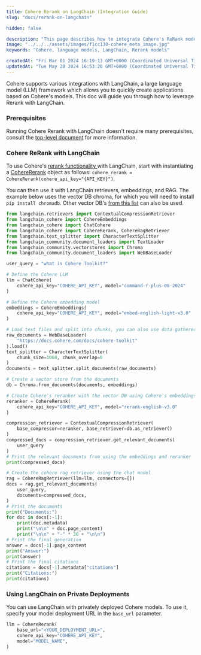 ```yaml
---
title: Cohere Rerank on LangChain (Integration Guide)
slug: "docs/rerank-on-langchain"

hidden: false

description: "This page describes how to integrate Cohere's ReRank models with LangChain."
image: "../../../assets/images/f1cc130-cohere_meta_image.jpg"  
keywords: "Cohere, language models, LangChain, Rerank models"

createdAt: "Fri Mar 01 2024 16:19:13 GMT+0000 (Coordinated Universal Time)"
updatedAt: "Tue May 28 2024 16:53:20 GMT+0000 (Coordinated Universal Time)"
---
```

Cohere supports various integrations with LangChain, a large language model (LLM) framework which allows you to quickly create applications based on Cohere's models. This doc will guide you through how to leverage Rerank with LangChain. 

### Prerequisites

Running Cohere Rerank with LangChain doesn't require many prerequisites, consult the [top-level document](/docs/cohere-and-langchain) for more information.

### Cohere ReRank with LangChain

To use Cohere's [rerank functionality ](/docs/reranking) with LangChain, start with instantiating a [CohereRerank](https://github.com/langchain-ai/langchain/blob/master/libs/langchain/langchain/retrievers/document_compressors/cohere_rerank.py) object as follows: `cohere_rerank = CohereRerank(cohere_api_key="{API_KEY}")`.

You can then use it with LangChain retrievers, embeddings, and RAG. The example below uses the vector DB chroma, for which you will need to install `pip install chromadb`. Other vector DB's [from this list](https://python.langchain.com/docs/integrations/vectorstores) can also be used.

```python PYTHON
from langchain.retrievers import ContextualCompressionRetriever
from langchain_cohere import CohereEmbeddings
from langchain_cohere import ChatCohere
from langchain_cohere import CohereRerank, CohereRagRetriever
from langchain.text_splitter import CharacterTextSplitter
from langchain_community.document_loaders import TextLoader
from langchain_community.vectorstores import Chroma
from langchain_community.document_loaders import WebBaseLoader

user_query = "what is Cohere Toolkit?"

# Define the Cohere LLM
llm = ChatCohere(
    cohere_api_key="COHERE_API_KEY", model="command-r-plus-08-2024"
)

# Define the Cohere embedding model
embeddings = CohereEmbeddings(
    cohere_api_key="COHERE_API_KEY", model="embed-english-light-v3.0"
)

# Load text files and split into chunks, you can also use data gathered elsewhere in your application
raw_documents = WebBaseLoader(
    "https://docs.cohere.com/docs/cohere-toolkit"
).load()
text_splitter = CharacterTextSplitter(
    chunk_size=1000, chunk_overlap=0
)
documents = text_splitter.split_documents(raw_documents)

# Create a vector store from the documents
db = Chroma.from_documents(documents, embeddings)

# Create Cohere's reranker with the vector DB using Cohere's embeddings as the base retriever
reranker = CohereRerank(
    cohere_api_key="COHERE_API_KEY", model="rerank-english-v3.0"
)

compression_retriever = ContextualCompressionRetriever(
    base_compressor=reranker, base_retriever=db.as_retriever()
)
compressed_docs = compression_retriever.get_relevant_documents(
    user_query
)
# Print the relevant documents from using the embeddings and reranker
print(compressed_docs)

# Create the cohere rag retriever using the chat model
rag = CohereRagRetriever(llm=llm, connectors=[])
docs = rag.get_relevant_documents(
    user_query,
    documents=compressed_docs,
)
# Print the documents
print("Documents:")
for doc in docs[:-1]:
    print(doc.metadata)
    print("\n\n" + doc.page_content)
    print("\n\n" + "-" * 30 + "\n\n")
# Print the final generation
answer = docs[-1].page_content
print("Answer:")
print(answer)
# Print the final citations
citations = docs[-1].metadata["citations"]
print("Citations:")
print(citations)
```

### Using LangChain on Private Deployments

You can use LangChain with privately deployed Cohere models. To use it, specify your model deployment URL in the `base_url` parameter.

```python PYTHON
llm = CohereRerank(
    base_url="<YOUR_DEPLOYMENT_URL>",
    cohere_api_key="COHERE_API_KEY",
    model="MODEL_NAME",
)
```